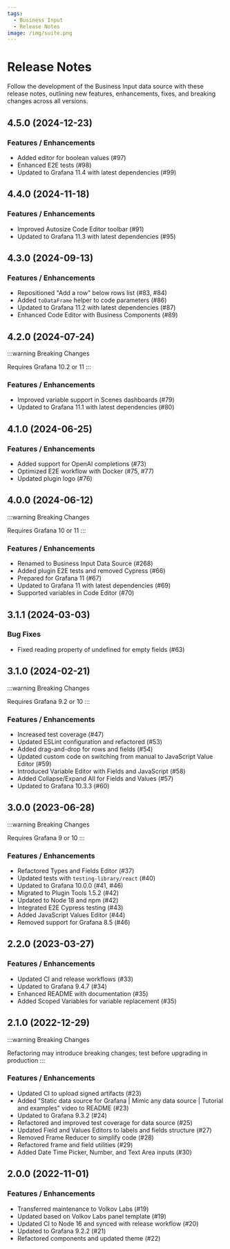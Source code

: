 ```yaml
---
tags:
  - Business Input
  - Release Notes
image: /img/suite.png
---
```



# Release Notes

Follow the development of the Business Input data source with these release notes, outlining new features, enhancements, fixes, and breaking changes across all versions.

## 4.5.0 (2024-12-23)

### Features / Enhancements

- Added editor for boolean values (#97)
- Enhanced E2E tests (#98)
- Updated to Grafana 11.4 with latest dependencies (#99)

## 4.4.0 (2024-11-18)

### Features / Enhancements

- Improved Autosize Code Editor toolbar (#91)
- Updated to Grafana 11.3 with latest dependencies (#95)

## 4.3.0 (2024-09-13)

### Features / Enhancements

- Repositioned "Add a row" below rows list (#83, #84)
- Added `toDataFrame` helper to code parameters (#86)
- Updated to Grafana 11.2 with latest dependencies (#87)
- Enhanced Code Editor with Business Components (#89)

## 4.2.0 (2024-07-24)

:::warning Breaking Changes

Requires Grafana 10.2 or 11
:::

### Features / Enhancements

- Improved variable support in Scenes dashboards (#79)
- Updated to Grafana 11.1 with latest dependencies (#80)

## 4.1.0 (2024-06-25)

### Features / Enhancements

- Added support for OpenAI completions (#73)
- Optimized E2E workflow with Docker (#75, #77)
- Updated plugin logo (#76)

## 4.0.0 (2024-06-12)

:::warning Breaking Changes

Requires Grafana 10 or 11
:::

### Features / Enhancements

- Renamed to Business Input Data Source (#268)
- Added plugin E2E tests and removed Cypress (#66)
- Prepared for Grafana 11 (#67)
- Updated to Grafana 11 with latest dependencies (#69)
- Supported variables in Code Editor (#70)

## 3.1.1 (2024-03-03)

### Bug Fixes

- Fixed reading property of undefined for empty fields (#63)

## 3.1.0 (2024-02-21)

:::warning Breaking Changes

Requires Grafana 9.2 or 10
:::

### Features / Enhancements

- Increased test coverage (#47)
- Updated ESLint configuration and refactored (#53)
- Added drag-and-drop for rows and fields (#54)
- Updated custom code on switching from manual to JavaScript Value Editor (#59)
- Introduced Variable Editor with Fields and JavaScript (#58)
- Added Collapse/Expand All for Fields and Values (#57)
- Updated to Grafana 10.3.3 (#60)

## 3.0.0 (2023-06-28)

:::warning Breaking Changes

Requires Grafana 9 or 10
:::

### Features / Enhancements

- Refactored Types and Fields Editor (#37)
- Updated tests with `testing-library/react` (#40)
- Updated to Grafana 10.0.0 (#41, #46)
- Migrated to Plugin Tools 1.5.2 (#42)
- Updated to Node 18 and npm (#42)
- Integrated E2E Cypress testing (#43)
- Added JavaScript Values Editor (#44)
- Removed support for Grafana 8.5 (#46)

## 2.2.0 (2023-03-27)

<BlogPost id="static-datasource-2.2.0-20230327" />

### Features / Enhancements

- Updated CI and release workflows (#33)
- Updated to Grafana 9.4.7 (#34)
- Enhanced README with documentation (#35)
- Added Scoped Variables for variable replacement (#35)

## 2.1.0 (2022-12-29)

:::warning Breaking Changes

Refactoring may introduce breaking changes; test before upgrading in production
:::

<BlogPost id="static-datasource-2.1.0-20221229" />

### Features / Enhancements

- Updated CI to upload signed artifacts (#23)
- Added "Static data source for Grafana | Mimic any data source | Tutorial and examples" video to README (#23)
- Updated to Grafana 9.3.2 (#24)
- Refactored and improved test coverage for data source (#25)
- Updated Field and Values Editors to labels and fields structure (#27)
- Removed Frame Reducer to simplify code (#28)
- Refactored frame and field utilities (#29)
- Added Date Time Picker, Number, and Text Area inputs (#30)

## 2.0.0 (2022-11-01)

### Features / Enhancements

- Transferred maintenance to Volkov Labs (#19)
- Updated based on Volkov Labs panel template (#19)
- Updated CI to Node 16 and synced with release workflow (#20)
- Updated to Grafana 9.2.2 (#21)
- Refactored components and updated theme (#22)
